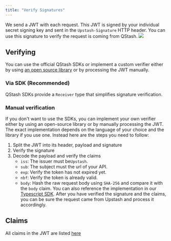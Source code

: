 ```yaml
---
title: "Verify Signatures"
---
```

We send a JWT with each request. This JWT is signed by your individual secret
signing key and sent in the `Upstash-Signature` HTTP header.
You can use this signature to verify the request is coming from QStash.
![](/img/qstash/signing-key-logic.png)
## Verifying
You can use the official QStash SDKs or implement a custom verifier either by using [an open source library](https://jwt.io/libraries) or by processing the JWT manually.
### Via SDK (Recommended)
QStash SDKs provide a `Receiver` type that simplifies signature verification.
### Manual verification
If you don't want to use the SDKs, you can implement your own verifier either by using an open-source library or by manually processing the JWT.
The exact implementation depends on the language of your choice and the library if you use one.
Instead here are the steps you need to follow:
1. Split the JWT into its header, payload and signature
2. Verify the signature
3. Decode the payload and verify the claims
   - `iss`: The issuer must be`Upstash`.
   - `sub`: The subject must the url of your API.
   - `exp`: Verify the token has not expired yet.
   - `nbf`: Verify the token is already valid.
   - `body`: Hash the raw request body using `SHA-256` and compare it with the
     `body` claim.
You can also reference the implementation in our
[Typescript SDK](https://github.com/upstash/sdk-qstash-ts/blob/main/src/receiver.ts#L82).
After you have verified the signature and the claims, you can be sure the
request came from Upstash and process it accordingly.
## Claims
All claims in the JWT are listed [here](/qstash/features/security#claims)